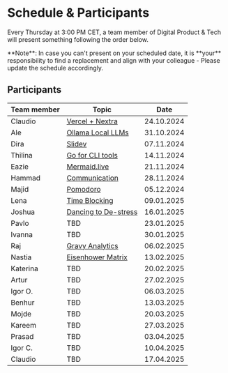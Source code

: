 
# Schedule & Participants

Every Thursday at 3:00 PM CET, a team member of Digital Product & Tech will present something following the order below.

<Callout type="info" emoji="ℹ️">
  **Note**: In case you can't present on your scheduled date, it is **your**
  responsibility to find a replacement and align with your colleague - Please
  update the schedule accordingly.
</Callout>

## Participants

| Team member | Topic                                                               |       Date |
|-------------|---------------------------------------------------------------------|:----------:|
| Claudio     | [Vercel + Nextra](presentations/241024-vercel-nextra)               | 24.10.2024 |
| Ale         | [Ollama Local LLMs](presentations/241031-ollama)                    | 31.10.2024 |
| Dira        | [Slidev](presentations/241107-slidev)                               | 07.11.2024 |
| Thilina     | [Go for CLI tools](presentations/241114-go-for-cli)                 | 14.11.2024 |
| Eazie       | [Mermaid.live](presentations/241121-mermaid-live)                   | 21.11.2024 |
| Hammad      | [Communication](presentations/241128-communication)                 | 28.11.2024 |
| Majid       | [Pomodoro](presentations/241205-pomodoro)                           | 05.12.2024 |
| Lena        | [Time Blocking](presentations/250109-time-blocking)                 | 09.01.2025 |
| Joshua      | [Dancing to De-stress](presentations/250116-dancing)                | 16.01.2025 |
| Pavlo       | TBD                                                                 | 23.01.2025 |
| Ivanna      | TBD                                                                 | 30.01.2025 |
| Raj         | [Gravy Analytics](presentations/250206-data-brokers)                | 06.02.2025 |
| Nastia      | [Eisenhower Matrix](presentations/250213-the-eisenhower-matrix.mdx) | 13.02.2025 |
| Katerina    | TBD                                                                 | 20.02.2025 |
| Artur       | TBD                                                                 | 27.02.2025 |
| Igor O.     | TBD                                                                 | 06.03.2025 |
| Benhur      | TBD                                                                 | 13.03.2025 |
| Mojde       | TBD                                                                 | 20.03.2025 |
| Kareem      | TBD                                                                 | 27.03.2025 |
| Prasad      | TBD                                                                 | 03.04.2025 |
| Igor C.     | TBD                                                                 | 10.04.2025 |
| Claudio     | TBD                                                                 | 17.04.2025 |
